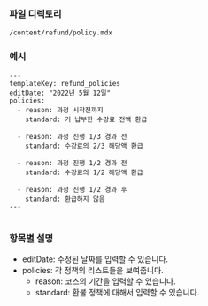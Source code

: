 ### 파일 디렉토리

`/content/refund/policy.mdx`

### 예시

```
---
templateKey: refund_policies
editDate: "2022년 5월 12일"
policies:
  - reason: 과정 시작전까지
    standard: 기 납부한 수강료 전액 환급

  - reason: 과정 진행 1/3 경과 전
    standard: 수강료의 2/3 해당액 환급

  - reason: 과정 진행 1/2 경과 전
    standard: 수강료의 1/2 해당액 환급

  - reason: 과정 진행 1/2 경과 후
    standard: 환급하지 않음
---


```

### 항목별 설명

- editDate: 수정된 날짜를 입력할 수 있습니다.
- policies: 각 정책의 리스트들을 보여줍니다.
  - reason: 코스의 기간을 입력할 수 있습니다.
  - standard: 환불 정책에 대해서 입력할 수 있습니다.
